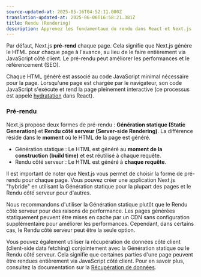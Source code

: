 ```yaml
---
source-updated-at: 2025-05-16T04:52:11.000Z
translation-updated-at: 2025-06-06T16:58:21.381Z
title: Rendu (Rendering)
description: Apprenez les fondamentaux du rendu dans React et Next.js
---
```


Par défaut, Next.js **pré-rend** chaque page. Cela signifie que Next.js génère le HTML pour chaque page à l'avance, au lieu de le faire entièrement via JavaScript côté client. Le pré-rendu peut améliorer les performances et le référencement (SEO).

Chaque HTML généré est associé au code JavaScript minimal nécessaire pour la page. Lorsqu'une page est chargée par le navigateur, son code JavaScript s'exécute et rend la page pleinement interactive (ce processus est appelé [hydratation](https://react.dev/reference/react-dom/client/hydrateRoot) dans React).

### Pré-rendu

Next.js propose deux formes de pré-rendu : **Génération statique (Static Generation)** et **Rendu côté serveur (Server-side Rendering)**. La différence réside dans le **moment** où le HTML de la page est généré.

- Génération statique : Le HTML est généré au **moment de la construction (build time)** et est réutilisé à chaque requête.
- Rendu côté serveur : Le HTML est généré à **chaque requête**.

Il est important de noter que Next.js vous permet de choisir la forme de pré-rendu pour chaque page. Vous pouvez créer une application Next.js "hybride" en utilisant la Génération statique pour la plupart des pages et le Rendu côté serveur pour d'autres.

Nous recommandons d'utiliser la Génération statique plutôt que le Rendu côté serveur pour des raisons de performance. Les pages générées statiquement peuvent être mises en cache par un CDN sans configuration supplémentaire pour améliorer les performances. Cependant, dans certains cas, le Rendu côté serveur peut être la seule option.

Vous pouvez également utiliser la récupération de données côté client (client-side data fetching) conjointement avec la Génération statique ou le Rendu côté serveur. Cela signifie que certaines parties d'une page peuvent être rendues entièrement via JavaScript côté client. Pour en savoir plus, consultez la documentation sur la [Récupération de données](/docs/pages/building-your-application/data-fetching/client-side).